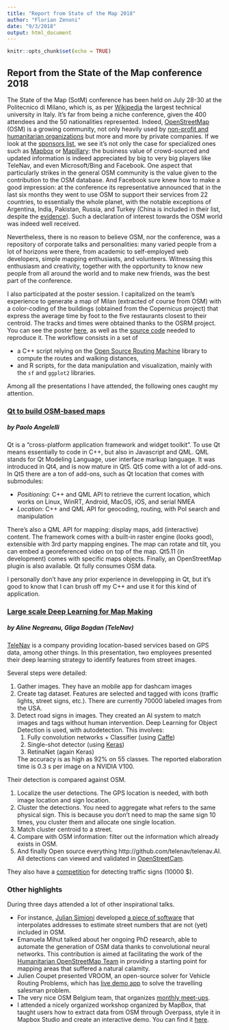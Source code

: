 ---
title: "Report from State of the Map 2018"
author: "Florian Zenoni"
date: "9/3/2018"
output: html_document
---

```{r setup, include=FALSE}
knitr::opts_chunk$set(echo = TRUE)
```

## Report from the State of the Map conference 2018

The State of the Map (SotM) conference has been held on July 28-30 at the Politecnico di Milano, which is, as per [Wikipedia](https://en.wikipedia.org/wiki/Polytechnic_University_of_Milan) the largest technical university in Italy. It's far from being a niche conference, given the 400 attendees and the 50 nationalities represented. Indeed, [OpenStreetMap](https://www.openstreetmap.org) (OSM) is a growing community, not only heavily used by [non-profit and humanitarian organizations](https://www.hotosm.org/) but more and more by private companies. If we look at the [sponsors list](https://wiki.openstreetmap.org/wiki/State_of_the_Map_2018#Sponsorship), we see it's not only the case for specialized ones such as [Mapbox](https://www.mapbox.com/) or [Mapillary](https://www.mapillary.com/): the business value of crowd-sourced and updated information is indeed appreciated by big to very big players like TeleNav, and even Microsoft/Bing and Facebook.
One aspect that particularly strikes in the general OSM community is the value given to the contribution to the OSM database. And Facebook sure knew how to make a good impression: at the conference its representative announced that in the last six months they went to use OSM to support their services from 22 countries, to essentially the whole planet, with the notable exceptions of Argentina, India, Pakistan, Russia, and Turkey (China is included in their list, despite the [evidence](https://en.wikipedia.org/wiki/Websites_blocked_in_mainland_China)). Such a declaration of interest towards the OSM world was indeed well received.

Nevertheless, there is no reason to believe OSM, nor the conference, was a repository of corporate talks and personalities: many varied people from a lot of horizons were there, from academic to self-employed web developers, simple mapping enthusiasts, and volunteers. Witnessing this enthusiasm and creativity, together with the opportunity to know new people from all around the world and to make new friends, was the best part of the conference.

I also participated at the poster session. I capitalized on the team's experience to generate a map of Milan (extracted of course from OSM) with a color-coding of the buildings (obtained from the Copernicus project) that express the average time by foot to the five restaurants closest to their centroid. The tracks and times were obtained thanks to the OSRM project. You can see the poster [here](https://www.dropbox.com/s/0hbd7832piu4pu0/FZenoni_SotM_Poster.pdf?dl=0), as well as the [source code](https://github.com/fzenoni/SotM-poster-submission) needed to reproduce it. The workflow consists in a set of

* a C++ script relying on the [Open Source Routing Machine](http://project-osrm.org/) library to compute the routes and walking distances,
* and R scripts, for the data manipulation and visualization, mainly with the `sf` and `ggplot2` libraries. 

Among all the presentations I have attended, the following ones caught my attention.

### [Qt to build OSM-based maps](https://2018.stateofthemap.org/2018/T023-Qt_to_create_OSM-based_apps/)
##### by Paolo Angelelli
Qt is a "cross-platform application framework and widget toolkit". To use Qt means essentially to code in C++, but also in Javascript and QML. QML stands for Qt Modeling Language, user interface markup language. It was introduced in Qt4, and is now mature in Qt5.
Qt5 come with a lot of add-ons.
In Qt5 there are a ton of add-ons, such as Qt location that comes with submodules:

* *Positioning*: C++ and QML API to retrieve the current location, which works on Linux, WinRT, Android, MacOS, iOS, and serial NMEA
* *Location*: C++ and QML API for geocoding, routing, with PoI search and manipulation

There's also a QML API for mapping: display maps, add (interactive) content. The framework comes with a built-in raster engine (looks good), extensible with 3rd party mapping engines. The map can rotate and tilt, you can embed a georeferenced video on top of the map.
Qt5.11 (in development) comes with specific maps objects.
Finally, an OpenStreetMap plugin is also available. Qt fully consumes OSM data.

I personally don't have any prior experience in developping in Qt, but it's good to know that I can brush off my C++ and use it for this kind of application.

### [Large scale Deep Learning for Map Making](https://2018.stateofthemap.org/2018/T115-Large_Scale_Deep_Learning_for_Map_Making/)
##### by Aline Negreanu, Gliga Bogdan (TeleNav)
[TeleNav](https://www.telenav.com/home) is a company providing location-based services based on GPS data, among other things. In this presentation, two employees presented their deep learning strategy to identify features from street images.

Several steps were detailed:

1. Gather images. They have an mobile app for dashcam images
1. Create tag dataset. Features are selected and tagged with icons (traffic lights, street signs, etc.). There are currently 70000 labeled images from the USA.
1. Detect road signs in images. They created an AI system to match images and tags without human intervention. Deep Learning for Object Detection is used, with autodetection. This involves:
    1. Fully convolution networks + Classifier (using [Caffe](http://caffe.berkeleyvision.org/))
    1. Single-shot detector (using [Keras](https://keras.io/))
    1. RetinaNet (again Keras)

    The accuracy is as high as 92% on 55 classes. The reported elaboration time is 0.3 s per image on a NVIDIA V100.

Their detection is compared against OSM.

1. Localize the user detections. The GPS location is needed, with both image location and sign location.
1. Cluster the detections. You need to aggregate what refers to the same physical sign. This is because you don't need to map the same sign 10 times, you cluster them and allocate one single location.
1. Match cluster centroid to a street.
1. Compare with OSM information: filter out the information which already exists in OSM.
1. And finally Open source everything http://github.com/telenav/telenav.AI. All detections can viewed and validated in [OpenStreetCam](http://openstreetcam.org/).

They also have a [competition](https://competitions.codalab.org/competitions/19024) for detecting traffic signs (10000 $).

### Other highlights
During three days attended a lot of other inspirational talks.

* For instance, [Julian Simioni](https://www.twitter.com/juliansimioni) developed [a piece of software](https://github.com/pelias/pelias) that interpolates addresses to estimate street numbers that are not (yet) included in OSM.
* Emanuela Mihut talked about her ongoing PhD research, able to automate the generation of OSM data thanks to convolutional neural networks. This contribution is aimed at facilitating the work of the [Humanitarian OpenStreetMap Team](https://www.hotosm.org/updates/) in providing a starting point for mapping areas that suffered a natural calamity.
* Julien Coupet presented VROOM, an open-source solver for Vehicle Routing Problems, which has [live demo app](http://map.vroom-project.org/) to solve the travelling salesman problem.
* The very nice OSM Belgium team, that organizes [monthly meet-ups](https://www.meetup.com/OpenStreetMap-Belgium/).
* I attended a nicely organized workshop organized by MapBox, that taught users how to extract data from OSM through Overpass, style it in Mapbox Studio and create an interactive demo. You can find it [here](https://github.com/mapbox/workshops/tree/gh-pages/osm-mapbox-gl-studio-Jul-2018).